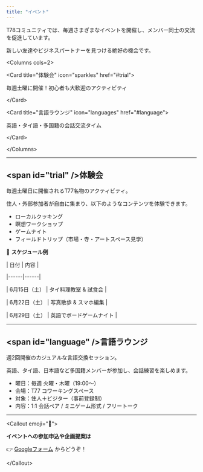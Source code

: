 ```yaml
---
title: "イベント"
---
```


T78コミュニティでは、毎週さまざまなイベントを開催し、メンバー同士の交流を促進しています。

新しい友達やビジネスパートナーを見つける絶好の機会です。

\<Columns cols=2\>

\<Card title="体験会" icon="sparkles" href="#trial"\>

毎週土曜に開催！初心者も大歓迎のアクティビティ

\</Card\>

\<Card title="言語ラウンジ" icon="languages" href="#language"\>

英語・タイ語・多国籍の会話交流タイム

\</Card\>

\</Columns\>

---

## \<span id="trial" /\>体験会

毎週土曜日に開催されるT77名物のアクティビティ。

住人・外部参加者が自由に集まり、以下のようなコンテンツを体験できます。

- ローカルクッキング
- 瞑想ワークショップ
- ゲームナイト
- フィールドトリップ（市場・寺・アートスペース見学）

📅 **スケジュール例**

| 日付 | 内容 |

|------|------|

| 6月15日（土） | タイ料理教室 & 試食会 |

| 6月22日（土） | 写真散歩 & スマホ編集 |

| 6月29日（土） | 英語でボードゲームナイト |

---

## \<span id="language" /\>言語ラウンジ

週2回開催のカジュアルな言語交換セッション。

英語、タイ語、日本語など多国籍メンバーが参加し、会話練習を楽しめます。

- 曜日：毎週 火曜・木曜（19:00〜）
- 会場：T77 コワーキングスペース
- 対象：住人＋ビジター（事前登録制）
- 内容：1:1 会話ペア / ミニゲーム形式 / フリートーク

---

\<Callout emoji="📝"\>

**イベントへの参加申込や企画提案は**

👉 [Googleフォーム](https://your-form-link.com) からどうぞ！

\</Callout\>